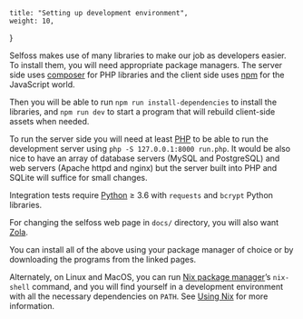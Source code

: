     title: "Setting up development environment",
    weight: 10,
}

Selfoss makes use of many libraries to make our job as developers easier. To install them, you will need appropriate package managers. The server side uses [composer](https://getcomposer.org/) for PHP libraries and the client side uses [npm](https://www.npmjs.com/get-npm) for the JavaScript world.

Then you will be able to run `npm run install-dependencies` to install the libraries, and `npm run dev` to start a program that will rebuild client-side assets when needed.

To run the server side you will need at least [PHP](https://www.php.net/downloads) to be able to run the development server using `php -S 127.0.0.1:8000 run.php`. It would be also nice to have an array of database servers (MySQL and PostgreSQL) and web servers (Apache httpd and nginx) but the server built into PHP and SQLite will suffice for small changes.

Integration tests require [Python](https://python.org/) ≥ 3.6 with `requests` and `bcrypt` Python libraries.

For changing the selfoss web page in `docs/` directory, you will also want [Zola](https://www.getzola.org/documentation/getting-started/installation/).

You can install all of the above using your package manager of choice or by downloading the programs from the linked pages.

Alternately, on Linux and MacOS, you can run [Nix package manager](https://nixos.org/download.html)’s `nix-shell` command, and you will find yourself in a development environment with all the necessary dependencies on `PATH`. See [Using Nix](@/docs/development/using-nix.md) for more information.
